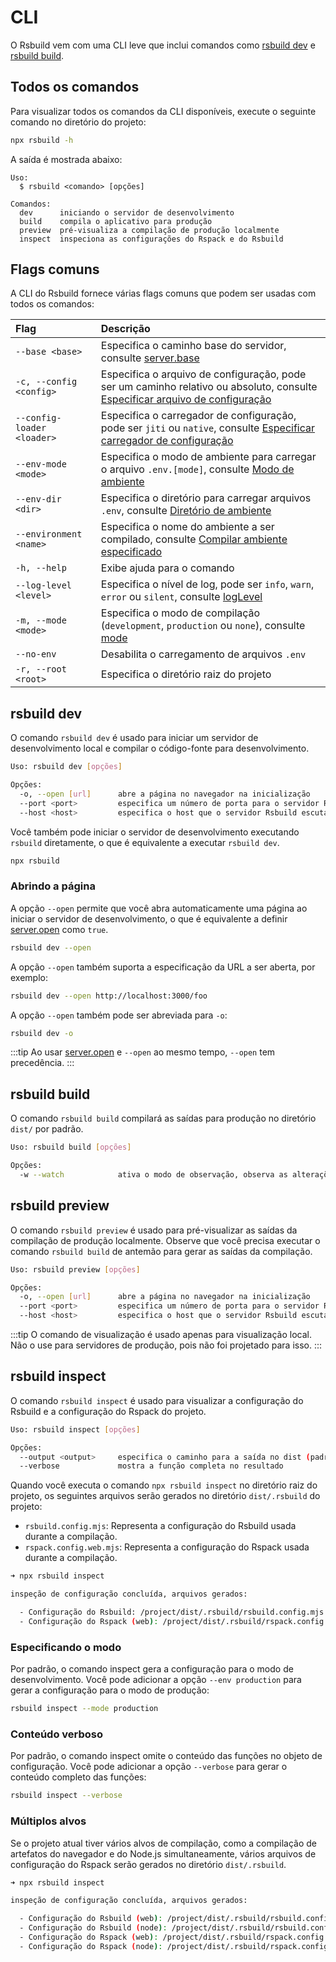 # CLI

O Rsbuild vem com uma CLI leve que inclui comandos como [rsbuild dev](#rsbuild-dev) e [rsbuild build](#rsbuild-build).

## Todos os comandos

Para visualizar todos os comandos da CLI disponíveis, execute o seguinte comando no diretório do projeto:

```bash
npx rsbuild -h
```

A saída é mostrada abaixo:

```
Uso:
  $ rsbuild <comando> [opções]

Comandos:
  dev      iniciando o servidor de desenvolvimento
  build    compila o aplicativo para produção
  preview  pré-visualiza a compilação de produção localmente
  inspect  inspeciona as configurações do Rspack e do Rsbuild
```

## Flags comuns

A CLI do Rsbuild fornece várias flags comuns que podem ser usadas com todos os comandos:

| Flag                       | Descrição                                                                                                                                                                        |
| :------------------------- | :------------------------------------------------------------------------------------------------------------------------------------------------------------------------------- |
| `--base <base>`            | Especifica o caminho base do servidor, consulte [server.base](/config/server/base)                                                                                               |
| `-c, --config <config>`    | Especifica o arquivo de configuração, pode ser um caminho relativo ou absoluto, consulte [Especificar arquivo de configuração](/guide/configuration/rsbuild#specify-config-file) |
| `--config-loader <loader>` | Especifica o carregador de configuração, pode ser `jiti` ou `native`, consulte [Especificar carregador de configuração](/guide/configuration/rsbuild#specify-config-loader)      |
| `--env-mode <mode>`        | Especifica o modo de ambiente para carregar o arquivo `.env.[mode]`, consulte [Modo de ambiente](/guide/advanced/env-vars#env-mode)                                              |
| `--env-dir <dir>`          | Especifica o diretório para carregar arquivos `.env`, consulte [Diretório de ambiente](/guide/advanced/env-vars#env-directory)                                                   |
| `--environment <name>`     | Especifica o nome do ambiente a ser compilado, consulte [Compilar ambiente especificado](/guide/advanced/environments#build-specified-environment)                               |
| `-h, --help`               | Exibe ajuda para o comando                                                                                                                                                       |
| `--log-level <level>`      | Especifica o nível de log, pode ser `info`, `warn`, `error` ou `silent`, consulte [logLevel](/config/log-level)                                                                  |
| `-m, --mode <mode>`        | Especifica o modo de compilação (`development`, `production` ou `none`), consulte [mode](/config/mode)                                                                           |
| `--no-env`                 | Desabilita o carregamento de arquivos `.env`                                                                                                                                     |
| `-r, --root <root>`        | Especifica o diretório raiz do projeto                                                                                                                                           |

## rsbuild dev

O comando `rsbuild dev` é usado para iniciar um servidor de desenvolvimento local e compilar o código-fonte para desenvolvimento.

```bash
Uso: rsbuild dev [opções]

Opções:
  -o, --open [url]      abre a página no navegador na inicialização
  --port <port>         especifica um número de porta para o servidor Rsbuild escutar
  --host <host>         especifica o host que o servidor Rsbuild escuta
```

Você também pode iniciar o servidor de desenvolvimento executando `rsbuild` diretamente, o que é equivalente a executar `rsbuild dev`.

```bash
npx rsbuild
```

### Abrindo a página

A opção `--open` permite que você abra automaticamente uma página ao iniciar o servidor de desenvolvimento, o que é equivalente a definir [server.open](/config/server/open) como `true`.

```bash
rsbuild dev --open
```

A opção `--open` também suporta a especificação da URL a ser aberta, por exemplo:

```bash
rsbuild dev --open http://localhost:3000/foo
```

A opção `--open` também pode ser abreviada para `-o`:

```bash
rsbuild dev -o
```

:::tip
Ao usar [server.open](/config/server/open) e `--open` ao mesmo tempo, `--open` tem precedência.
:::

## rsbuild build

O comando `rsbuild build` compilará as saídas para produção no diretório `dist/` por padrão.

```bash
Uso: rsbuild build [opções]

Opções:
  -w --watch            ativa o modo de observação, observa as alterações e recompila
```

## rsbuild preview

O comando `rsbuild preview` é usado para pré-visualizar as saídas da compilação de produção localmente. Observe que você precisa executar o comando `rsbuild build` de antemão para gerar as saídas da compilação.

```bash
Uso: rsbuild preview [opções]

Opções:
  -o, --open [url]      abre a página no navegador na inicialização
  --port <port>         especifica um número de porta para o servidor Rsbuild escutar
  --host <host>         especifica o host que o servidor Rsbuild escuta
```

:::tip
O comando de visualização é usado apenas para visualização local. Não o use para servidores de produção, pois não foi projetado para isso.
:::

## rsbuild inspect

O comando `rsbuild inspect` é usado para visualizar a configuração do Rsbuild e a configuração do Rspack do projeto.

```bash
Uso: rsbuild inspect [opções]

Opções:
  --output <output>     especifica o caminho para a saída no dist (padrão: ".rsbuild")
  --verbose             mostra a função completa no resultado
```

Quando você executa o comando `npx rsbuild inspect` no diretório raiz do projeto, os seguintes arquivos serão gerados no diretório `dist/.rsbuild` do projeto:

- `rsbuild.config.mjs`: Representa a configuração do Rsbuild usada durante a compilação.
- `rspack.config.web.mjs`: Representa a configuração do Rspack usada durante a compilação.

```bash
➜ npx rsbuild inspect

inspeção de configuração concluída, arquivos gerados:

  - Configuração do Rsbuild: /project/dist/.rsbuild/rsbuild.config.mjs
  - Configuração do Rspack (web): /project/dist/.rsbuild/rspack.config.web.mjs
```

### Especificando o modo

Por padrão, o comando inspect gera a configuração para o modo de desenvolvimento. Você pode adicionar a opção `--env production` para gerar a configuração para o modo de produção:

```bash
rsbuild inspect --mode production
```

### Conteúdo verboso

Por padrão, o comando inspect omite o conteúdo das funções no objeto de configuração. Você pode adicionar a opção `--verbose` para gerar o conteúdo completo das funções:

```bash
rsbuild inspect --verbose
```

### Múltiplos alvos

Se o projeto atual tiver vários alvos de compilação, como a compilação de artefatos do navegador e do Node.js simultaneamente, vários arquivos de configuração do Rspack serão gerados no diretório `dist/.rsbuild`.

```bash
➜ npx rsbuild inspect

inspeção de configuração concluída, arquivos gerados:

  - Configuração do Rsbuild (web): /project/dist/.rsbuild/rsbuild.config.web.mjs
  - Configuração do Rsbuild (node): /project/dist/.rsbuild/rsbuild.config.node.mjs
  - Configuração do Rspack (web): /project/dist/.rsbuild/rspack.config.web.mjs
  - Configuração do Rspack (node): /project/dist/.rsbuild/rspack.config.node.mjs
```
